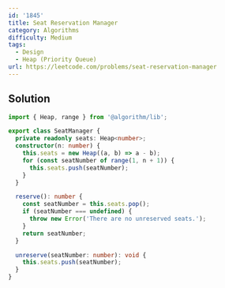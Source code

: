```yaml
---
id: '1845'
title: Seat Reservation Manager
category: Algorithms
difficulty: Medium
tags:
  - Design
  - Heap (Priority Queue)
url: https://leetcode.com/problems/seat-reservation-manager
---
```


## Solution

```typescript showLineNumbers
import { Heap, range } from '@algorithm/lib';

export class SeatManager {
  private readonly seats: Heap<number>;
  constructor(n: number) {
    this.seats = new Heap((a, b) => a - b);
    for (const seatNumber of range(1, n + 1)) {
      this.seats.push(seatNumber);
    }
  }

  reserve(): number {
    const seatNumber = this.seats.pop();
    if (seatNumber === undefined) {
      throw new Error('There are no unreserved seats.');
    }
    return seatNumber;
  }

  unreserve(seatNumber: number): void {
    this.seats.push(seatNumber);
  }
}
```
